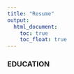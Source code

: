 ```yaml
---
title: "Resume"
output: 
  html_document:
    toc: true
    toc_float: true
---
```


### EDUCATION

